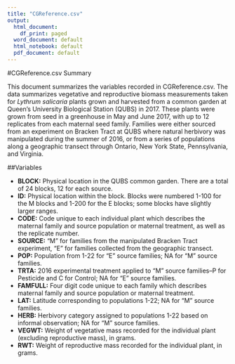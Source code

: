 ```yaml
---
title: "CGReference.csv"
output:
  html_document:
    df_print: paged
  word_document: default
  html_notebook: default
  pdf_document: default
---
```


#CGReference.csv Summary

This document summarizes the variables recorded in CGReference.csv. The data summarizes vegetative and reproductive biomass measurements taken for *Lythrum salicaria* plants grown and harvested from a common garden at Queen's University Biological Station (QUBS) in 2017. These plants were grown from seed in a greenhouse in May and June 2017, with up to 12 replicates from each maternal seed family. Families were either sourced from an experiment on Bracken Tract at QUBS where natural herbivory was manipulated during the summer of 2016, or from a series of populations along a geographic transect through Ontario, New York State, Pennsylvania, and Virginia.

##Variables

* **BLOCK:** Physical location in the QUBS common garden. There are a total of 24 blocks, 12 for each source.
* **ID:** Physical location within the block. Blocks were numbered 1-100 for the M blocks and 1-200 for the E blocks; some blocks have slightly larger ranges.
* **CODE:** Code unique to each individual plant which describes the maternal family and source population or maternal treatment, as well as the replicate number.
* **SOURCE:** "M" for families from the manipulated Bracken Tract experiment, "E" for families collected from the geographic transect.
* **POP<!-- breaklink -->:** Population from 1-22 for "E" source families; NA for "M" source families.
* **TRTA:** 2016 experimental treatment applied to "M" source families--P for Pesticide and C for Control; NA for "E" source families.
* **FAMFULL:** Four digit code unique to each family which describes maternal family and source population or maternal treatment.
* **LAT:** Latitude corresponding to populations 1-22; NA for "M" source families.
* **HERB:** Herbivory category assigned to populations 1-22 based on informal observation; NA for "M" source families.
* **VEGWT:** Weight of vegetative mass recorded for the individual plant (excluding reproductive mass), in grams.
* **RWT:** Weight of reproductive mass recorded for the individual plant, in grams.